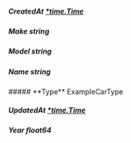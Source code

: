 
##### **CreatedAt** [*time.Time](https://pkg.go.dev/time#Time)

##### **Make** string

##### **Model** string

##### **Name** string

<Collapsible>
    ##### **Type** ExampleCarType
    <Collapsible.Break/>
    <ExampleCarType/>
</Collapsible>

##### **UpdatedAt** [*time.Time](https://pkg.go.dev/time#Time)

##### **Year** float64

